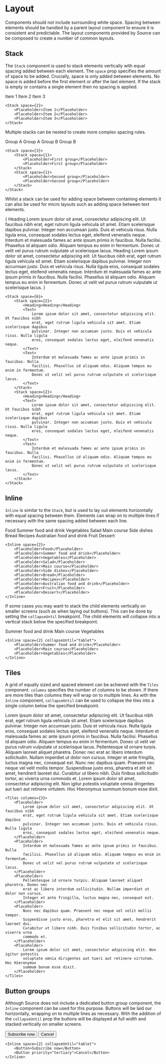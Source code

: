 
<Meta title="React Components/Layout" />

# Layout

Components should not include surrounding white space. Spacing between elements should be handled by a parent layout component to ensure it is consistent and predictable. The layout components provided by Source can be composed to create a number of common layouts.

## Stack

The `Stack` component is used to stack elements vertically with equal spacing added between each element. The `space` prop specifies the amount of space to be added. Crucially, space is only added between elements. No space is added before the first element or after the last element. If the stack is empty or contains a single element then no spacing is applied.

<Example>
	<Stack space={2}>
		<Placeholder>Item 1</Placeholder>
		<Placeholder>Item 2</Placeholder>
		<Placeholder>Item 3</Placeholder>
	</Stack>
</Example>

```tsx
<Stack space={2}>
	<Placeholder>Item 1</Placeholder>
	<Placeholder>Item 2</Placeholder>
	<Placeholder>Item 3</Placeholder>
</Stack>
```

Multiple stacks can be nested to create more complex spacing rules.

<Example>
	<Stack space={3}>
		<Stack space={1}>
			<Placeholder>Group A</Placeholder>
			<Placeholder>Group A</Placeholder>
		</Stack>
		<Stack space={1}>
			<Placeholder>Group B</Placeholder>
			<Placeholder>Group B</Placeholder>
		</Stack>
	</Stack>
</Example>

```tsx
<Stack space={3}>
	<Stack space={1}>
		<Placeholder>First group</Placeholder>
		<Placeholder>First group</Placeholder>
	</Stack>
	<Stack space={1}>
		<Placeholder>Second group</Placeholder>
		<Placeholder>Second group</Placeholder>
	</Stack>
</Stack>
```

Whilst a stack can be used for adding space between containing elements it can also be used for micro layouts such as adding space between text elements.

<Example>
	{
		<Stack space={6}>
			<Stack space={2}>
				<Heading>Heading</Heading>
				<Text>
					Lorem ipsum dolor sit amet, consectetur adipiscing elit. Ut faucibus
					nibh erat, eget rutrum ligula vehicula sit amet. Etiam scelerisque
					dapibus pulvinar. Integer non accumsan justo. Duis et vehicula risus.
					Nulla ligula eros, consequat sodales lectus eget, eleifend venenatis
					neque.
				</Text>
				<Text>
					Interdum et malesuada fames ac ante ipsum primis in faucibus. Nulla
					facilisi. Phasellus id aliquam odio. Aliquam tempus eu enim in
					fermentum. Donec ut velit vel purus rutrum vulputate ut scelerisque
					lacus.
				</Text>
			</Stack>
			<Stack space={2}>
				<Heading>Heading</Heading>
				<Text>
					Lorem ipsum dolor sit amet, consectetur adipiscing elit. Ut faucibus
					nibh erat, eget rutrum ligula vehicula sit amet. Etiam scelerisque
					dapibus pulvinar. Integer non accumsan justo. Duis et vehicula risus.
					Nulla ligula eros, consequat sodales lectus eget, eleifend venenatis
					neque.
				</Text>
				<Text>
					Interdum et malesuada fames ac ante ipsum primis in faucibus. Nulla
					facilisi. Phasellus id aliquam odio. Aliquam tempus eu enim in
					fermentum. Donec ut velit vel purus rutrum vulputate ut scelerisque
					lacus.
				</Text>
			</Stack>
		</Stack>
	}
</Example>

```tsx
<Stack space={6}>
	<Stack space={2}>
		<Heading>Heading</Heading>
		<Text>
			Lorem ipsum dolor sit amet, consectetur adipiscing elit. Ut faucibus nibh
			erat, eget rutrum ligula vehicula sit amet. Etiam scelerisque dapibus
			pulvinar. Integer non accumsan justo. Duis et vehicula risus. Nulla ligula
			eros, consequat sodales lectus eget, eleifend venenatis neque.
		</Text>
		<Text>
			Interdum et malesuada fames ac ante ipsum primis in faucibus. Nulla
			facilisi. Phasellus id aliquam odio. Aliquam tempus eu enim in fermentum.
			Donec ut velit vel purus rutrum vulputate ut scelerisque lacus.
		</Text>
	</Stack>
	<Stack space={2}>
		<Heading>Heading</Heading>
		<Text>
			Lorem ipsum dolor sit amet, consectetur adipiscing elit. Ut faucibus nibh
			erat, eget rutrum ligula vehicula sit amet. Etiam scelerisque dapibus
			pulvinar. Integer non accumsan justo. Duis et vehicula risus. Nulla ligula
			eros, consequat sodales lectus eget, eleifend venenatis neque.
		</Text>
		<Text>
			Interdum et malesuada fames ac ante ipsum primis in faucibus. Nulla
			facilisi. Phasellus id aliquam odio. Aliquam tempus eu enim in fermentum.
			Donec ut velit vel purus rutrum vulputate ut scelerisque lacus.
		</Text>
	</Stack>
</Stack>
```

## Inline

`Inline` is similar to the `Stack`, but is used to lay out elements horizontally with equal spacing between them. Elements can wrap on to multiple lines if necessary with the same spacing added between each line.

<Example>
	<Inline space={2}>
		<Placeholder>Food</Placeholder>
		<Placeholder>Summer food and drink</Placeholder>
		<Placeholder>Vegetables</Placeholder>
		<Placeholder>Salad</Placeholder>
		<Placeholder>Main course</Placeholder>
		<Placeholder>Side dishes</Placeholder>
		<Placeholder>Bread</Placeholder>
		<Placeholder>Recipes</Placeholder>
		<Placeholder>Australian food and drink</Placeholder>
		<Placeholder>Fruit</Placeholder>
		<Placeholder>Dessert</Placeholder>
	</Inline>
</Example>

```tsx
<Inline space={2}>
	<Placeholder>Food</Placeholder>
	<Placeholder>Summer food and drink</Placeholder>
	<Placeholder>Vegetables</Placeholder>
	<Placeholder>Salad</Placeholder>
	<Placeholder>Main course</Placeholder>
	<Placeholder>Side dishes</Placeholder>
	<Placeholder>Bread</Placeholder>
	<Placeholder>Recipes</Placeholder>
	<Placeholder>Australian food and drink</Placeholder>
	<Placeholder>Fruit</Placeholder>
	<Placeholder>Dessert</Placeholder>
</Inline>
```

If some cases you may want to stack the child elements vertically on smaller screens (such as when laying out buttons). This can be done by setting the `collapseUntil` breakpoint. The child elements will collapse into a vertical stack below the specified breakpoint.

<Example>
	<Inline space={2} collapseUntil="tablet">
		<Placeholder>Summer food and drink</Placeholder>
		<Placeholder>Main course</Placeholder>
		<Placeholder>Vegetables</Placeholder>
	</Inline>
</Example>

```tsx
<Inline space={2} collapseUntil="tablet">
	<Placeholder>Summer food and drink</Placeholder>
	<Placeholder>Main course</Placeholder>
	<Placeholder>Vegetables</Placeholder>
</Inline>
```

## Tiles

A grid of equally sized and spaced element can be achieved with the `Tiles` component. `columns` specifies the number of columns to be shown. If there are more tiles than columns they will wrap on to multiple lines. As with the `Inline` component, `collapseUntil` can be used to collapse the tiles into a single column below the specified breakpoint.

<Example>
	<Tiles columns={3}>
		<Placeholder>
			Lorem ipsum dolor sit amet, consectetur adipiscing elit. Ut faucibus nibh
			erat, eget rutrum ligula vehicula sit amet. Etiam scelerisque dapibus
			pulvinar. Integer non accumsan justo. Duis et vehicula risus. Nulla ligula
			eros, consequat sodales lectus eget, eleifend venenatis neque.
		</Placeholder>
		<Placeholder>
			Interdum et malesuada fames ac ante ipsum primis in faucibus. Nulla
			facilisi. Phasellus id aliquam odio. Aliquam tempus eu enim in fermentum.
			Donec ut velit vel purus rutrum vulputate ut scelerisque lacus.
		</Placeholder>
		<Placeholder>
			Pellentesque id ornare turpis. Aliquam laoreet aliquet pharetra. Donec nec
			erat ac libero interdum sollicitudin. Nullam imperdiet ut dolor non
			cursus. Integer et ante fringilla, luctus magna nec, consequat est.
		</Placeholder>
		<Placeholder>
			Nunc nec dapibus quam. Praesent nec neque vel velit mollis tempor.
			Suspendisse justo eros, pharetra et elit sit amet, hendrerit laoreet dui.
			Curabitur ut libero nibh. Duis finibus sollicitudin tortor, ac viverra
			urna commodo et.
		</Placeholder>
		<Placeholder>
			Lorem ipsum dolor sit amet, consectetur adipiscing elit. Non igitur
			potestis voluptate omnia dirigentes aut tueri aut retinere virtutem. Hoc
			Hieronymus summum bonum esse dixit.
		</Placeholder>
	</Tiles>
</Example>

```tsx
<Tiles columns={3}>
	<Placeholder>
		Lorem ipsum dolor sit amet, consectetur adipiscing elit. Ut faucibus nibh
		erat, eget rutrum ligula vehicula sit amet. Etiam scelerisque dapibus
		pulvinar. Integer non accumsan justo. Duis et vehicula risus. Nulla ligula
		eros, consequat sodales lectus eget, eleifend venenatis neque.
	</Placeholder>
	<Placeholder>
		Interdum et malesuada fames ac ante ipsum primis in faucibus. Nulla
		facilisi. Phasellus id aliquam odio. Aliquam tempus eu enim in fermentum.
		Donec ut velit vel purus rutrum vulputate ut scelerisque lacus.
	</Placeholder>
	<Placeholder>
		Pellentesque id ornare turpis. Aliquam laoreet aliquet pharetra. Donec nec
		erat ac libero interdum sollicitudin. Nullam imperdiet ut dolor non cursus.
		Integer et ante fringilla, luctus magna nec, consequat est.
	</Placeholder>
	<Placeholder>
		Nunc nec dapibus quam. Praesent nec neque vel velit mollis tempor.
		Suspendisse justo eros, pharetra et elit sit amet, hendrerit laoreet dui.
		Curabitur ut libero nibh. Duis finibus sollicitudin tortor, ac viverra urna
		commodo et.
	</Placeholder>
	<Placeholder>
		Lorem ipsum dolor sit amet, consectetur adipiscing elit. Non igitur potestis
		voluptate omnia dirigentes aut tueri aut retinere virtutem. Hoc Hieronymus
		summum bonum esse dixit.
	</Placeholder>
</Tiles>
```

## Button groups

Although Source does not include a dedicated button group component, the `Inline` component can be used for this purpose. Buttons will be laid our horizontally, wrapping on to multiple lines as necessary. With the addition of the `collapseUntil` prop the buttons will be displayed at full width and stacked vertically on smaller screens.

<Example>
	<Inline space={2} collapseUntil="tablet">
		<Button>Subscribe now</Button>
		<Button priority="tertiary">Cancel</Button>
	</Inline>
</Example>

```tsx
<Inline space={2} collapseUntil="tablet">
	<Button>Subscribe now</Button>
	<Button priority="tertiary">Cancel</Button>
</Inline>
```
